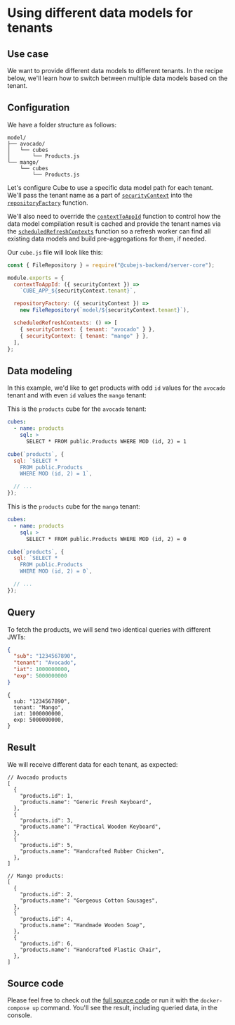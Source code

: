 # Using different data models for tenants

## Use case

We want to provide different data models to different tenants. In the recipe
below, we'll learn how to switch between multiple data models based on the
tenant.

## Configuration

We have a folder structure as follows:

```tree
model/
├── avocado/
│   └── cubes
│       └── Products.js
└── mango/
    └── cubes
        └── Products.js
```

Let's configure Cube to use a specific data model path for each tenant. We'll
pass the tenant name as a part of [`securityContext`](/product/auth/context#top)
into the
[`repositoryFactory`](/reference/configuration/config#repositoryfactory)
function.

We'll also need to override the
[`contextToAppId`](/reference/configuration/config#contexttoappid) function to
control how the data model compilation result is cached and provide the tenant
names via the
[`scheduledRefreshContexts`](/reference/configuration/config#scheduledrefreshcontexts)
function so a refresh worker can find all existing data models and build
pre-aggregations for them, if needed.

Our `cube.js` file will look like this:

```javascript
const { FileRepository } = require("@cubejs-backend/server-core");

module.exports = {
  contextToAppId: ({ securityContext }) =>
    `CUBE_APP_${securityContext.tenant}`,

  repositoryFactory: ({ securityContext }) =>
    new FileRepository(`model/${securityContext.tenant}`),

  scheduledRefreshContexts: () => [
    { securityContext: { tenant: "avocado" } },
    { securityContext: { tenant: "mango" } },
  ],
};
```

## Data modeling

In this example, we'd like to get products with odd `id` values for the
`avocado` tenant and with even `id` values the `mango` tenant:

This is the `products` cube for the `avocado` tenant:

<CodeTabs>

```yaml
cubes:
  - name: products
    sql: >
      SELECT * FROM public.Products WHERE MOD (id, 2) = 1
```

```javascript
cube(`products`, {
  sql: `SELECT *
    FROM public.Products
    WHERE MOD (id, 2) = 1`,

  // ...
});
```

</CodeTabs>

This is the `products` cube for the `mango` tenant:

<CodeTabs>

```yaml
cubes:
  - name: products
    sql: >
      SELECT * FROM public.Products WHERE MOD (id, 2) = 0
```

```javascript
cube(`products`, {
  sql: `SELECT *
    FROM public.Products
    WHERE MOD (id, 2) = 0`,

  // ...
});
```

</CodeTabs>

## Query

To fetch the products, we will send two identical queries with different JWTs:

```json
{
  "sub": "1234567890",
  "tenant": "Avocado",
  "iat": 1000000000,
  "exp": 5000000000
}
```

```json5
{
  sub: "1234567890",
  tenant: "Mango",
  iat: 1000000000,
  exp: 5000000000,
}
```

## Result

We will receive different data for each tenant, as expected:

```json5
// Avocado products
[
  {
    "products.id": 1,
    "products.name": "Generic Fresh Keyboard",
  },
  {
    "products.id": 3,
    "products.name": "Practical Wooden Keyboard",
  },
  {
    "products.id": 5,
    "products.name": "Handcrafted Rubber Chicken",
  },
]
```

```json5
// Mango products:
[
  {
    "products.id": 2,
    "products.name": "Gorgeous Cotton Sausages",
  },
  {
    "products.id": 4,
    "products.name": "Handmade Wooden Soap",
  },
  {
    "products.id": 6,
    "products.name": "Handcrafted Plastic Chair",
  },
]
```

## Source code

Please feel free to check out the
[full source code](https://github.com/cube-js/cube/tree/master/examples/recipes/using-different-schemas-for-tenants)
or run it with the `docker-compose up` command. You'll see the result, including
queried data, in the console.
